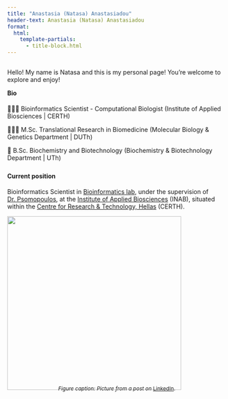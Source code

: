 ```yaml
---
title: "Anastasia (Natasa) Anastasiadou"
header-text: Anastasia (Natasa) Anastasiadou
format:
  html:
    template-partials:
      - title-block.html
---
```


## 

Hello! My name is Natasa and this is my personal page! You're welcome to explore and enjoy!

#### **Bio** {style="margin-top: 10px;"}

👩🏻‍💻 Bioinformatics Scientist - Computational Biologist (Institute of Applied Biosciences \| CERTH)

👩🏻‍🔬 M.Sc. Translational Research in Biomedicine (Molecular Biology & Genetics Department \| DUTh)

🧬 B.Sc. Biochemistry and Biotechnology (Biochemistry & Biotechnology Department \| UTh)

#### **Current position** {style="margin-top: 25px;"}

Bioinformatics Scientist in [Bioinformatics lab](https://biodataanalysisgroup.github.io/), under the supervision of [Dr. Psomopoulos](https://scholar.google.com/citations?user=Fp0LAqsAAAAJ&hl=el&oi=sra), at the [Institute of Applied Biosciences](https://www.inab.certh.gr/) (INAB), situated within the [Centre for Research & Technology, Hellas](https://www.certh.gr/root.en.aspx) (CERTH).

![](../images/1712050337388.jpg){fig-align="center" width="400"}

::: {style="text-align: center; font-size: .75rem; margin-top: -25px;"}
*Figure caption: Picture from a post on* [LinkedIn](https://www.linkedin.com/feed/update/urn:li:activity:7180859584121561088?utm_source=share&utm_medium=member_desktop).
:::
